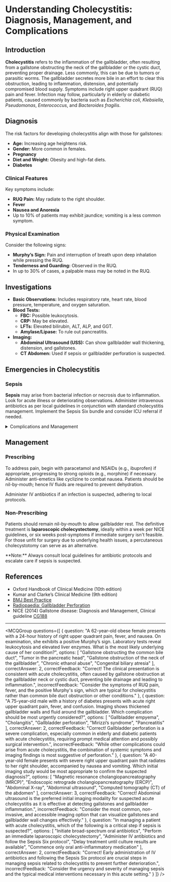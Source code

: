 
# Understanding Cholecystitis: Diagnosis, Management, and Complications

## Introduction

**Cholecystitis** refers to the inflammation of the gallbladder, often resulting from a gallstone obstructing the neck of the gallbladder or the cystic duct, preventing proper drainage. Less commonly, this can be due to tumors or parasitic worms. The gallbladder secretes more bile in an effort to clear this obstruction, leading to inflammation, distension, and potentially compromised blood supply. Symptoms include right upper quadrant (RUQ) pain and fever. Infection may follow, particularly in elderly or diabetic patients, caused commonly by bacteria such as *Escherichia coli*, *Klebsiella*, *Pseudomonas*, *Enterococcus*, and *Bacteroides fragilis*.

## Diagnosis

The risk factors for developing cholecystitis align with those for gallstones:

- **Age:** Increasing age heightens risk.
- **Gender:** More common in females.
- **Pregnancy**
- **Diet and Weight:** Obesity and high-fat diets.
- **Diabetes**

### Clinical Features

Key symptoms include:

- **RUQ Pain:** May radiate to the right shoulder.
- **Fever**
- **Nausea and Anorexia**
- Up to 10% of patients may exhibit jaundice; vomiting is a less common symptom.

### Physical Examination

Consider the following signs:

- **Murphy’s Sign:** Pain and interruption of breath upon deep inhalation while pressing the RUQ.
- **Tenderness and Guarding:** Observed in the RUQ.
- In up to 30% of cases, a palpable mass may be noted in the RUQ.

## Investigations

- **Basic Observations:** Includes respiratory rate, heart rate, blood pressure, temperature, and oxygen saturation.
- **Blood Tests:**
  - **FBC:** Possible leukocytosis.
  - **CRP:** May be elevated.
  - **LFTs:** Elevated bilirubin, ALT, ALP, and GGT.
  - **Amylase/Lipase:** To rule out pancreatitis.
- **Imaging:**
  - **Abdominal Ultrasound (USS):** Can show gallbladder wall thickening, distension, and gallstones.
  - **CT Abdomen:** Used if sepsis or gallbladder perforation is suspected.

## Emergencies in Cholecystitis

### Sepsis

**Sepsis** may arise from bacterial infection or necrosis due to inflammation. Look for acute illness or deteriorating observations. Administer intravenous antibiotics as per local guidelines in conjunction with standard cholecystitis management. Implement the Sepsis Six bundle and consider ICU referral if needed.

<details>
<summary>Complications and Management</summary>

- **Mirizzi’s Syndrome:** Caused by an impacted gallstone leading to common hepatic duct compression, resulting in obstructive jaundice. Diagnosed via USS or MRCP, requiring cholecystectomy.
- **Gallbladder Perforation:** A serious condition with high mortality, prevalent in the elderly or those with comorbidities (e.g., diabetes). Initial treatment includes IV antibiotics, fluids, and possible percutaneous cholecystotomy. Cholecystectomy follows when the patient stabilizes.
- **Gallbladder Empyema:** Characterized by gallbladder pus accumulation. Presents similarly to cholecystitis and best visualized on MRI. Laparoscopic cholecystectomy is preferred; percutaneous drainage may be necessary for unfit patients.

</details>

## Management

### Prescribing

To address pain, begin with paracetamol and NSAIDs (e.g., ibuprofen) if appropriate, progressing to strong opioids (e.g., morphine) if necessary. Administer anti-emetics like cyclizine to combat nausea. Patients should be nil-by-mouth; hence IV fluids are required to prevent dehydration.

Administer IV antibiotics if an infection is suspected, adhering to local protocols.

### Non-Prescribing

Patients should remain nil-by-mouth to allow gallbladder rest. The definitive treatment is **laparoscopic cholecystectomy**, ideally within a week per NICE guidelines, or six weeks post-symptoms if immediate surgery isn't feasible. For those unfit for surgery due to underlying health issues, a percutaneous cholecystotomy can serve as an alternative.

<Callout emoji="⚠️">
**Note:** Always consult local guidelines for antibiotic protocols and escalate care if sepsis is suspected.
</Callout>

## References

- Oxford Handbook of Clinical Medicine (10th edition)
- Kumar and Clarke’s Clinical Medicine (9th edition)
- [BMJ Best Practice](https://bestpractice.bmj.com/topics/en-gb/3000084)
- [Radiopaedia: Gallbladder Perforation](https://radiopaedia.org/articles/gallbladder-perforation?lang=gb)
- NICE (2014) Gallstone disease: Diagnosis and Management, Clinical guideline [CG188](https://www.nice.org.uk/guidance/cg188)

---

<MCQGroup questions={[
  {
    question: "A 62-year-old obese female presents with a 24-hour history of right upper quadrant pain, fever, and nausea. On examination, she exhibits a positive Murphy’s sign. Laboratory tests reveal leukocytosis and elevated liver enzymes. What is the most likely underlying cause of her condition?",
    options: [
      "Gallstone obstructing the common bile duct",
      "Tumor in the pancreatic head",
      "Gallstone obstruction of the neck of the gallbladder",
      "Chronic ethanol abuse",
      "Congenital biliary atresia"
    ],
    correctAnswer: 2,
    correctFeedback: "Correct! The clinical presentation is consistent with acute cholecystitis, often caused by gallstone obstruction at the gallbladder neck or cystic duct, preventing bile drainage and leading to inflammation.",
    incorrectFeedback: "Consider the symptoms of RUQ pain, fever, and the positive Murphy's sign, which are typical for cholecystitis rather than common bile duct obstruction or other conditions."
  },
  {
    question: "A 75-year-old male with a history of diabetes presents with acute right upper quadrant pain, fever, and confusion. Imaging shows thickened gallbladder walls and fluid around the gallbladder. Which complication should be most urgently considered?",
    options: [
      "Gallbladder empyema",
      "Cholangitis",
      "Gallbladder perforation",
      "Mirizzi’s syndrome",
      "Pancreatitis"
    ],
    correctAnswer: 2,
    correctFeedback: "Correct! Gallbladder perforation is a severe complication, especially common in elderly and diabetic patients with acute cholecystitis, requiring prompt medical attention and possibly surgical intervention.",
    incorrectFeedback: "While other complications could arise from acute cholecystitis, the combination of systemic symptoms and imaging findings is most suggestive of perforation."
  },
  {
    question: "A 40-year-old female presents with severe right upper quadrant pain that radiates to her right shoulder, accompanied by nausea and vomiting. Which initial imaging study would be most appropriate to confirm the suspected diagnosis?",
    options: [
      "Magnetic resonance cholangiopancreatography (MRCP)",
      "Endoscopic retrograde cholangiopancreatography (ERCP)",
      "Abdominal X-ray",
      "Abdominal ultrasound",
      "Computed tomography (CT) of the abdomen"
    ],
    correctAnswer: 3,
    correctFeedback: "Correct! Abdominal ultrasound is the preferred initial imaging modality for suspected acute cholecystitis as it is effective at detecting gallstones and gallbladder inflammation.",
    incorrectFeedback: "Consider the most common, non-invasive, and accessible imaging option that can visualize gallstones and gallbladder wall changes effectively."
  },
  {
    question: "In managing a patient with acute cholecystitis, which of the following is a critical step if sepsis is suspected?",
    options: [
      "Initiate broad-spectrum oral antibiotics",
      "Perform an immediate laparoscopic cholecystectomy",
      "Administer IV antibiotics and follow the Sepsis Six protocol",
      "Delay treatment until culture results are available",
      "Commence only oral anti-inflammatory medication"
    ],
    correctAnswer: 2,
    correctFeedback: "Correct! Early administration of IV antibiotics and following the Sepsis Six protocol are crucial steps in managing sepsis related to cholecystitis to prevent further deterioration.",
    incorrectFeedback: "Consider the urgency and severity of managing sepsis and the typical medical interventions necessary in this acute setting."
  }
]} />